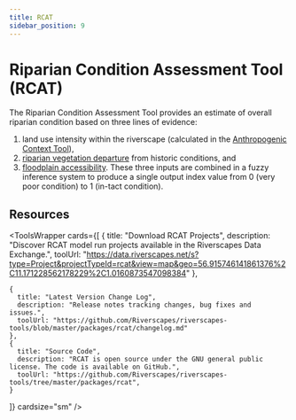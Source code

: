 ```yaml
---
title: RCAT
sidebar_position: 9
---
```


# Riparian Condition Assessment Tool (RCAT)

The Riparian Condition Assessment Tool provides an estimate of overall riparian condition based on three lines of evidence: 
1) land use intensity within the riverscape (calculated in the [Anthropogenic Context Tool](https://tools.riverscapes.net/anthro)), 
2) [riparian vegetation departure](TODO) from historic conditions, and 
3) [floodplain accessibility](TODO). 
These three inputs are combined in a fuzzy inference system to produce a single output index value from 0 (very poor condition) to 1 (in-tact condition). 

## Resources

<ToolsWrapper
  cards={[
    {
      title: "Download RCAT Projects",
      description: "Discover RCAT model run projects available in the Riverscapes Data Exchange.",
      toolUrl: "https://data.riverscapes.net/s?type=Project&projectTypeId=rcat&view=map&geo=56.915746141861376%2C11.171228562178229%2C1.0160873547098384"
    },
    
    {
      title: "Latest Version Change Log",
      description: "Release notes tracking changes, bug fixes and issues.",
      toolUrl: "https://github.com/Riverscapes/riverscapes-tools/blob/master/packages/rcat/changelog.md"
    },
    {
      title: "Source Code",
      description: "RCAT is open source under the GNU general public license. The code is available on GitHub.",
      toolUrl: "https://github.com/Riverscapes/riverscapes-tools/tree/master/packages/rcat",
    }
  ]}
  cardsize="sm"
/>